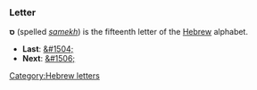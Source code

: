===Letter===
'''&#1505;''' (spelled ''[[samekh]]'') is the fifteenth letter of the [[Hebrew]] alphabet.

* '''Last''': [[&#1504;]]
* '''Next''': [[&#1506;]]

[[Category:Hebrew letters]]